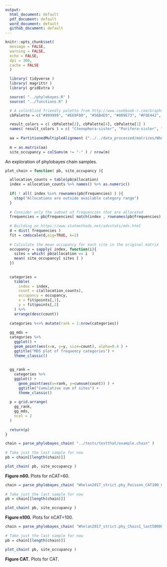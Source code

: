 ```yaml
---
output:
  html_document: default
  pdf_document: default
  word_document: default
  github_document: default
---
```


```r
knitr::opts_chunk$set(
  message = FALSE,
  warning = FALSE,
  echo = FALSE,
  dpi = 300,
  cache = FALSE
  )
```

```r
  library( tidyverse )
  library( magrittr )
  library( gridExtra )

  source( "../phylobayes.R" )
  source( "../functions.R" )

  # A colorblind friendly palette from http://www.cookbook-r.com/Graphs/Colors_(ggplot2)/#a-colorblind-friendly-palette:
  cbPalette = c("#999999", "#E69F00", "#56B4E9", "#009E73", "#F0E442", "#0072B2", "#D55E00", "#CC79A7")

  result_colors = c( cbPalette[2], cbPalette[4], cbPalette[1] )
  names( result_colors ) = c( "Ctenophora-sister", "Porifera-sister", "Unresolved" )
  
  aa = PartitionedMultipleAlignment ("../../data_processed/matrices/Whelan2017_strict.phy", "../../data_processed/matrices/Whelan2017_strict.nex")
  
  m = as.matrix(aa)
  site_occupancy = colSums(m != "-" ) / nrow(m)

```


An exploration of phylobayes chain samples.

```r

plot_chain = function( pb, site_occupancy ){

  allocation_counts = table(pb@allocation)
  index = allocation_counts %>% names() %>% as.numeric()
  
  if( ! all( index %in% rownames(pb@frequencies) ) ){
    stop("Allocations are outside available category range")
  }
  
  # Consider only the subset of frequencies that are allocated
  frequencies = pb@frequencies[ match(index , rownames(pb@frequencies) ), ]
  
  # Building on https://www.statmethods.net/advstats/mds.html
  d = dist( frequencies )
  fit = cmdscale(d,eig=TRUE, k=2)
  
  # Calculate the mean occupancy for each site in the original matrix
  occupancy = sapply( index, function(i){
    sites = which( pb@allocation == i  )
    mean( site_occupancy[ sites ] )
  })
  
  
  categories = 
    tibble(
      index = index,
      count = c(allocation_counts),
      occupancy = occupancy,
      x = fit$points[,1],
      y = fit$points[,2]
    ) %>%
    arrange(desc(count))
  
  categories %<>% mutate(rank = 1:nrow(categories))
  
  gg_mds = 
  categories %>% 
    ggplot() +
    geom_point(aes(x=x, y=y, size=count), alpha=0.4 ) +
    ggtitle("MDS plot of frequency categories") +
    theme_classic()
  
  
  gg_rank = 
    categories %>%
    ggplot() +
      geom_point(aes(x=rank, y=cumsum(count)) ) +
      ggtitle("Cumulative sum of sites") +
      theme_classic()
  
  p = grid.arrange(
  	gg_rank,
  	gg_mds,
  	ncol = 2
  )
  
  return(p)
}


```




```r

chain = parse_phylobayes_chain( "../tests/testthat/example.chain" )
  
# Take just the last sample for now
pb = chain[[length(chain)]]

plot_chain( pb, site_occupancy )

```

**Figure n60.** Plots for nCAT=60.


```r

chain = parse_phylobayes_chain( "Whelan2017_strict.phy_Poisson_CAT100_Chain_1_last500.chain" )
  
# Take just the last sample for now
pb = chain[[length(chain)]]

plot_chain( pb, site_occupancy )

```

**Figure n100.** Plots for nCAT=100.

```r

chain = parse_phylobayes_chain( "Whelan2017_strict.phy_Chain1_last50000.chain" )
  
# Take just the last sample for now
pb = chain[[length(chain)]]

plot_chain( pb, site_occupancy )

```

**Figure CAT.** Plots for CAT.

